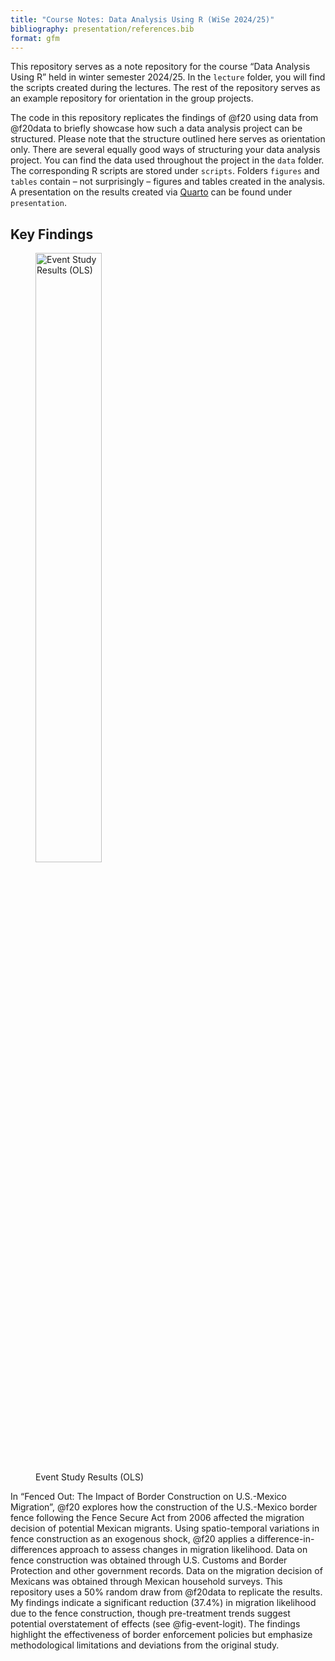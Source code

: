 ```yaml
---
title: "Course Notes: Data Analysis Using R (WiSe 2024/25)"
bibliography: presentation/references.bib
format: gfm
---
```


This repository serves as a note repository for the course "Data Analysis Using R" held in winter semester 2024/25. In the `lecture` folder, you will find the scripts created during the lectures. The rest of the repository serves as an example repository for orientation in the group projects.

The code in this repository replicates the findings of @f20 using data from @f20data to briefly showcase how such a data analysis project can be structured. Please note that the structure outlined here serves as orientation only. There are several equally good ways of structuring your data analysis project. You can find the data used throughout the project in the `data` folder. The corresponding R scripts are stored under `scripts`. Folders `figures` and `tables` contain -- not surprisingly -- figures and tables created in the analysis. A presentation on the results created via [Quarto](https://quarto.org/) can be found under `presentation`.

## Key Findings

![Event Study Results (OLS)](figures/event_plot_logit.png){#fig-event-logit align=center width=50% height=50%}

In "Fenced Out: The Impact of Border Construction on U.S.-Mexico Migration", @f20 explores how the construction of the U.S.-Mexico border fence following the Fence Secure Act from 2006 affected the migration decision of potential Mexican migrants. Using spatio-temporal variations in fence construction as an exogenous shock, @f20 applies a difference-in-differences approach to assess changes in migration likelihood. Data on fence construction was obtained through U.S. Customs and Border Protection and other government records. Data on the migration decision of Mexicans was obtained through Mexican household surveys. This repository uses a 50% random draw from @f20data to replicate the results. My findings indicate a significant reduction (37.4%) in migration likelihood due to the fence construction, though pre-treatment trends suggest potential overstatement of effects (see @fig-event-logit). The findings highlight the effectiveness of border enforcement policies but emphasize methodological limitations and deviations from the original study.
